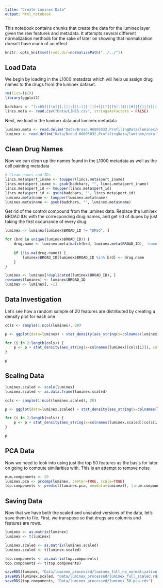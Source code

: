 ```yaml
---
title: "Create Luminex Data"
output: html_notebook
---
```


This notebook contains chunks that create the data for the luminex layer given the raw features and metadata. It attempts several different normalization methods for the sake of later on showing that normalization doesn't have much of an effect

```r
knitr::opts_knit$set(root.dir=normalizePath("../../"))
```

## Load Data

We begin by loading in the L1000 metadata which will help us assign drug names to the drugs from the luminex dataset.

```r
rm(list=ls())
library(ggplot2)

badchars <- "[\xb5]|[\n]|[,]|[;]|[:]|[-]|[+]|[*]|[%]|[$]|[#]|[{]|[}]|[[]|[]]|[|]|[\\^]|[/]|[\\]|[.]|[_]|[ ]"
lincs.meta <- read.csv("Data/LINCS.csv", stringsAsFactors = FALSE)
```

Next, we load in the luminex data and luminex metadata

```r
luminex.meta <- read.delim("Data/Broad.HG005032.ProfilingData/luminex/cdrp.l1000.meta.cpd.txt", stringsAsFactors = FALSE)
luminex <- read.delim("Data/Broad.HG005032.ProfilingData/luminex/cdrp.l1000.profiles.txt", stringsAsFactors = FALSE)
```

## Clean Drug Names

Now we can clean up the names found in the L1000 metadata as well as the cell painting metadata

```r
# Clean names and IDs
lincs.meta$pert_iname <- toupper(lincs.meta$pert_iname)
lincs.meta$pert_iname <- gsub(badchars, "", lincs.meta$pert_iname)
lincs.meta$pert_id <- toupper(lincs.meta$pert_id)
lincs.meta$pert_id <- gsub(badchars, "", lincs.meta$pert_id)
luminex.meta$name <- toupper(luminex.meta$name)
luminex.meta$name <- gsub(badchars, "", luminex.meta$name)
```

Get rid of the control compound from the luminex data. Replace the luminex BROAD IDs with the corresponding drug names, and get rid of dupes by just taking the first occurrance of every drug

```r
luminex <- luminex[luminex$BROAD_ID != "DMSO", ]

for (brd in unique(luminex$BROAD_ID)) {
    drug.name <- luminex.meta[match(brd, luminex.meta$BROAD_ID), 'name']
    
    if (!is.na(drug.name)) {
        luminex$BROAD_ID[luminex$BROAD_ID %in% brd] <- drug.name    
    }
}

luminex <- luminex[!duplicated(luminex$BROAD_ID), ]
rownames(luminex) <- luminex$BROAD_ID
luminex <- luminex[, -1]
```

## Data Investigation

Let's see how a random sample of 20 features are distributed by creating a density plot for each one

```r
cols <- sample(1:ncol(luminex), 20)

p <- ggplot(data=luminex) + stat_density(aes_string(x=colnames(luminex)[cols[1]]))

for (i in 2:length(cols)) {
    p <- p + stat_density(aes_string(x=colnames(luminex)[cols[i]]), color=i)
}

p
```

## Scaling Data

```r
luminex.scaled <- scale(luminex)
luminex.scaled <- as.data.frame(luminex.scaled)

cols <- sample(1:ncol(luminex.scaled), 20)

p <- ggplot(data=luminex.scaled) + stat_density(aes_string(x=colnames(luminex.scaled)[cols[1]]))

for (i in 2:length(cols)) {
    p <- p + stat_density(aes_string(x=colnames(luminex.scaled)[cols[i]]), color=i)
}

p
```

## PCA Data

Now we need to look into using just the top 50 features as the basis for later on going to compute similarities with. This is an attempt to remove noise

```r
num.components <- 50
luminex.pca <- prcomp(luminex, center=TRUE, scale=TRUE)
top.components <- predict(luminex.pca, newdata=luminex)[, 1:num.components]
```


## Saving Data 

Now that we have both the scaled and unscaled versions of the data, let's save them to file. First, we transpose so that drugs are columns and features are rows.

```r
luminex <- as.matrix(luminex)
luminex <- t(luminex)

luminex.scaled <- as.matrix(luminex.scaled)
luminex.scaled <- t(luminex.scaled)

top.components <- as.matrix(top.components)
top.components <- t(top.components)

saveRDS(luminex, "Data/luminex_processed/luminex_full_no_normalization.rds")
saveRDS(luminex.scaled, "Data/luminex_processed/luminex_full_scaled.rds")
saveRDS(top.components, "Data/luminex_processed/luminex_50_pca.rds")
```

